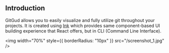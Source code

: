 ## **Introduction**

GitGud allows you to easily visualize and fully utilize git throughout your projects. It is created using [Ink](https://github.com/vadimdemedes/ink) which provides same component-based UI building experience that React offers, but in CLI (Command Line Interface).

<img width="70%" style={{ borderRadius: "10px" }} src="/screenshot_1.jpg" />
